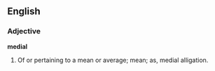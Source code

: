==English==

===Adjective===

'''medial'''

#Of or pertaining to a mean or average; mean; as, medial alligation.